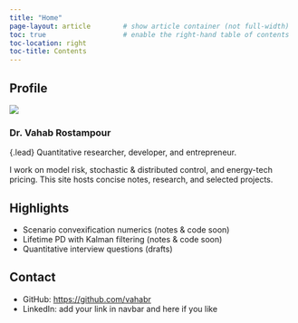 ```yaml
---
title: "Home"
page-layout: article        # show article container (not full-width)
toc: true                   # enable the right-hand table of contents
toc-location: right
toc-title: Contents
---
```


## Profile

::: {.row .g-4 .align-items-center}
::: {.col-12 .col-md-4 .text-center}
![](img/profile.jpg){.avatar .img-fluid fig-alt="Vahab Rostampour" fig-cap=""}
:::
::: {.col-12 .col-md-8}
### Dr. Vahab Rostampour

{.lead} Quantitative researcher, developer, and entrepreneur.

I work on model risk, stochastic & distributed control, and energy-tech pricing.
This site hosts concise notes, research, and selected projects.
:::
:::

## Highlights

- Scenario convexification numerics (notes & code soon)
- Lifetime PD with Kalman filtering (notes & code soon)
- Quantitative interview questions (drafts)

## Contact

- GitHub: <https://github.com/vahabr>
- LinkedIn: add your link in navbar and here if you like
